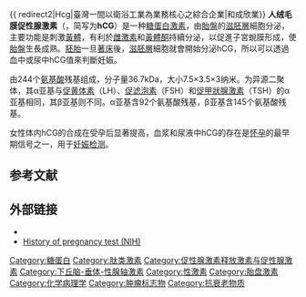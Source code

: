 {{ redirect2|Hcg|臺灣一間以衛浴工業為業務核心之綜合企業|和成欣業}}
{{medical}}
{{protein
| Name = [[人類绒毛膜促性腺激素α亚基|绒毛膜促性腺激素，α肽链]]
| caption = 
| image = HCG structure.png
| width = 
| HGNCid = 1885
| Symbol = [[糖蛋白激素α亚基|CGA]]
| AltSymbols = FSHA, GPHa, GPHA1, HCG, LHA, TSHA
| EntrezGene = 1081
| OMIM = 118850
| RefSeq = NM_000735
| UniProt = P01215
| ChemSpiderID = NA
| PDB = 
| ECnumber = 
| Chromosome = 6
| Arm = q
| Band = 14
| LocusSupplementaryData = -q21
}}
{{protein
| Name = [[绒毛膜促性腺激素β亚基|绒毛膜促性腺激素，β肽链]]
| caption = 
| image = 
| width = 
| HGNCid = 1886
| Symbol = [[绒毛膜促性腺激素β亚基|CGB]]
| AltSymbols = CGB3
| EntrezGene = 1082
| OMIM = 118860
| RefSeq = NM_000737
| UniProt = P01233
| ChemSpiderID = NA
| PDB = 
| ECnumber = 
| Chromosome = 19
| Arm = q
| Band = 13.3
| LocusSupplementaryData =
}}
'''人绒毛膜促性腺激素'''（{{lang-en|Human chorionic gonadotropin}}，简写为'''hCG'''）是一种[[糖蛋白|糖蛋白]][[激素|激素]]，由[[胎盤|胎盤]]的[[滋胚層|滋胚層]]細胞分泌，主要功能是刺激[[黃體|黃體]]，有利於[[雌激素|雌激素]]和[[黃體酮|黃體酮]]持續分泌，以促進子宮蛻膜形成，使[[胎盤|胎盤]]生長成熟。[[胚胎|胚胎]]一旦[[著床|著床]]後，[[滋胚層|滋胚層]]細胞就會開始分泌hCG，所以可以透過血中或尿中hCG值來判斷妊娠。

由244个[[氨基酸|氨基酸]]残基组成，分子量36.7kDa，大小7.5×3.5×3纳米。为异源二聚体，其α亚基与[[促黄体素|促黄体素]]（LH）、[[促滤泡素|促滤泡素]]（FSH）和[[促甲狀腺激素|促甲狀腺激素]]（TSH）的α亚基相同，其β亚基则不同。α亚基含92个氨基酸残基，β亚基含145个氨基酸残基。

女性体内hCG的合成在受孕后显著提高，血浆和尿液中hCG的存在是[[怀孕|怀孕]]的最早期信号之一，用于[[妊娠试验|妊娠检测]]。

==参考文献==
{{reflist|30em}}

==外部链接==
* {{MeshName|Chorionic+Gonadotropin}}
* [https://web.archive.org/web/20110113130002/http://www.history.nih.gov/exhibits/thinblueline/ History of pregnancy test (NIH)]

{{PDB Gallery|geneid=1082}}
{{激素}}
{{辅助生殖技术}}
{{Peptidergics}}

[[Category:糖蛋白|Category:糖蛋白]]
[[Category:肽类激素|Category:肽类激素]]
[[Category:促性腺激素释放激素与促性腺激素|Category:促性腺激素释放激素与促性腺激素]]
[[Category:下丘脑-垂体-性腺轴激素|Category:下丘脑-垂体-性腺轴激素]]
[[Category:性激素|Category:性激素]]
[[Category:胎盘激素|Category:胎盘激素]]
[[Category:化学病理学|Category:化学病理学]]
[[Category:肿瘤标志物|Category:肿瘤标志物]]
[[Category:抗衰老物质|Category:抗衰老物质]]